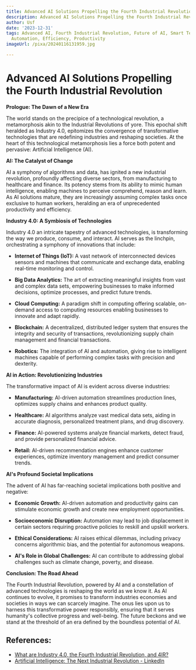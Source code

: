 ```yaml
---
title: Advanced AI Solutions Propelling the Fourth Industrial Revolution
description: Advanced AI Solutions Propelling the Fourth Industrial Revolution
author: Usf
date: '2023-12-31'
tags: Advanced AI, Fourth Industrial Revolution, Future of AI, Smart Technologies,
  Automation, Efficiency, Productivity
imageUrl: /pixa/20240116131959.jpg

---
```

# Advanced AI Solutions Propelling the  Fourth Industrial Revolution

**Prologue: The Dawn of  a New Era**

The world stands on the precipice of a technological revolution,  a metamorphosis akin to the Industrial Revolutions of yore. This epochal shift heralded  as Industry 4.0,  epitomizes the convergence of  transformative technologies that are redefining industries and reshaping societies. At the heart of this technological metamorphosis  lies a force  both potent and pervasive: Artificial Intelligence (AI).

**AI: The Catalyst of Change**

AI a symphony of algorithms  and data, has ignited a  new industrial revolution,  profoundly affecting  diverse sectors, from manufacturing  to healthcare and finance. Its potency stems from its ability to mimic human intelligence, enabling machines to perceive comprehend,  reason  and learn.  As AI solutions mature, they are increasingly assuming  complex tasks once exclusive to human workers, heralding an era  of unprecedented productivity and efficiency.

**Industry 4.0: A Symbiosis of Technologies**

Industry 4.0 an intricate tapestry of  advanced technologies, is transforming the way  we produce, consume, and  interact. AI serves  as the linchpin, orchestrating a symphony of innovations that include:

* **Internet of Things (IoT):** A vast network of interconnected devices sensors and machines  that communicate and exchange data, enabling real-time monitoring and control.

* **Big Data Analytics:** The art of extracting meaningful insights  from vast and complex  data sets, empowering businesses to make informed decisions, optimize processes, and predict future trends.

*  **Cloud Computing:** A paradigm shift in computing offering scalable, on-demand access to computing resources enabling businesses to innovate and adapt rapidly.

* **Blockchain:**  A decentralized, distributed ledger system that ensures the integrity and security of transactions, revolutionizing supply chain management and financial transactions.

* **Robotics:**  The integration of AI and  automation, giving rise  to intelligent machines capable of performing complex tasks with  precision and dexterity.

**AI in Action: Revolutionizing Industries**

The transformative impact of AI is evident across diverse industries:

* **Manufacturing:**  AI-driven  automation streamlines production lines, optimizes supply chains and enhances product quality.

* **Healthcare:** AI algorithms analyze vast medical data sets, aiding in accurate diagnosis,  personalized treatment plans, and drug discovery.

* **Finance:** AI-powered systems analyze financial markets, detect fraud, and provide  personalized financial advice.

* **Retail:** AI-driven recommendation engines enhance customer experiences, optimize inventory management and predict consumer trends.

**AI's Profound Societal Implications**

The advent of AI has far-reaching societal  implications both positive and negative:

* **Economic Growth:** AI-driven automation and productivity gains can stimulate  economic growth and create  new employment opportunities.

*  **Socioeconomic  Disruption:** Automation may lead to job displacement in certain sectors  requiring proactive policies to reskill and upskill workers.

* **Ethical Considerations:** AI raises ethical dilemmas, including privacy concerns algorithmic bias, and the potential for autonomous weapons.

* **AI's Role in Global Challenges:** AI can contribute to addressing  global challenges such as climate  change, poverty, and disease.

**Conclusion: The Road Ahead**

The Fourth Industrial Revolution, powered by AI and a constellation of advanced technologies is reshaping  the world as we know it. As AI continues to evolve, it  promises  to  transform industries economies and societies in ways  we can scarcely imagine. The onus  lies upon us to harness this transformative power responsibly, ensuring that it serves  humanity's collective progress and well-being. The future beckons and we stand at the threshold of an era defined by the boundless  potential of AI.

## References:
- [What are Industry 4.0, the Fourth Industrial Revolution, and 4IR?](https://www.mckinsey.com/featured-insights/mckinsey-explainers/what-are-industry-4-0-the-fourth-industrial-revolution-and-4ir)
- [Artificial Intelligence: The Next Industrial Revolution - LinkedIn](https://www.linkedin.com/pulse/artificial-intelligence-next-industrial-revolution-alok-nayak)
